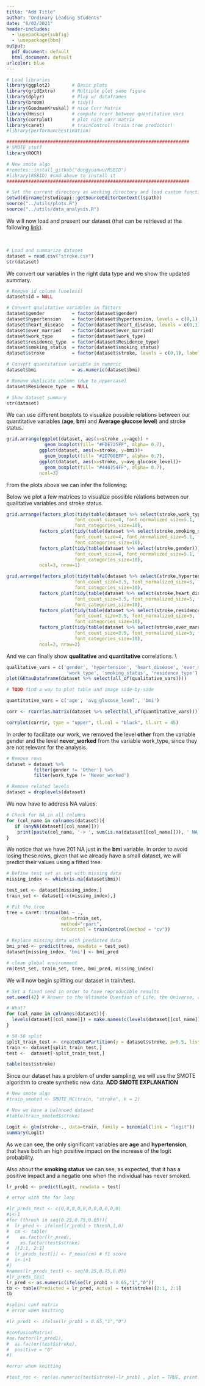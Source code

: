 ```yaml
---
title: "Add Title"
author: "Ordinary Leading Students"
date: "6/02/2021"
header-includes:
  - \usepackage{subfig}
  - \usepackage{bbm}
output:
  pdf_document: default
  html_document: default
urlcolor: blue
---
```


```r

# Load libraries
library(ggplot2)        # Basic plots
library(gridExtra)      # Multiple plot same figure
library(dplyr)          # Play w/ dataframes
library(broom)          # tidy()
library(GoodmanKruskal) # nice Corr Matrix
library(Hmisc)          # compute rcorr between quantitative vars
library(corrplot)       # plot nice corr matrix
library(caret)          # trainControl (train tree predictor)
#library(performanceEstimation)

###################################################################
# SMOTE stuff
library(ROCR)

# New smote algo
#remotes::install_github("dongyuanwu/RSBID")
#library(RSBID) #cmd above to install it
###################################################################

# Set the current directory as working directory and load custom functions.
setwd(dirname(rstudioapi::getSourceEditorContext()$path))
source("../utils/plots.R")
source("../utils/data_analysis.R")
```


\begin{abstract}
In the following paper we will present a statistical analysis of stroke related data. Our goal will be to predict whether a patient is likely to get stroke based on multiple input parameters like gender, age, various diseases, and smoking status.
**Add info**
\end{abstract}

\section{Data}

We will now load and present our dataset (that can be retrieved at the following [link](https://www.kaggle.com/fedesoriano/stroke-prediction-dataset)). \

\begin{enumerate}
\item id: unique identifier
\item gender: [Male, Female, Other]
\item age: age of the patient
\item hypertension = $\begin{cases} 1 \quad \text{if the patient has hypertension}\\  0 \quad \text{otherwise} \end{cases}$
\item heart\_disease = $\begin{cases} 1 \quad \text{if the patient has a heart disease}\\  0 \quad \text{otherwise} \end{cases}$
\item ever\_married = [Yes, No]
\item work\_type = [children, Govt\_jov, Never\_worked, Private, Self-employed]
\item Residence\_type = [Rural, Urban]
\item avg\_glucose\_level: average glucose level in blood
\item bmi: body mass index
\item smoking\_status = [formerly smoked, never smoked, smokes, Unknown\footnote{The information is unavailable for this patient}]
\item stroke = $\begin{cases} 1 \quad \text{if the patient had a stroke}\\  0 \quad \text{otherwise} \end{cases}$
\end{enumerate}\

```r
# Load and summarize dataset
dataset = read.csv("stroke.csv")
str(dataset)
```


\section{Data Cleaning}

We convert our variables in the right data type and we show the updated summary.\

```r
# Remove id column (useless)
dataset$id = NULL

# Convert qualitative variables in factors
dataset$gender          = factor(dataset$gender)
dataset$hypertension    = factor(dataset$hypertension, levels = c(0,1), labels = c("No", "Yes"))
dataset$heart_disease   = factor(dataset$heart_disease, levels = c(0,1), labels = c("No", "Yes"))
dataset$ever_married    = factor(dataset$ever_married)
dataset$work_type       = factor(dataset$work_type)
dataset$residence_type  = factor(dataset$Residence_type)
dataset$smoking_status  = factor(dataset$smoking_status)
dataset$stroke          = factor(dataset$stroke, levels = c(0,1), labels = c("No", "Yes"))

# Convert quantitative variable in numeric
dataset$bmi             = as.numeric(dataset$bmi)

# Remove duplicate column (due to uppercase)
dataset$Residence_type  = NULL 

# Show dataset summary
str(dataset)

```
\newpage

\section{ Data Visualization}

We can use different boxplots to visualize possible relations between our quantitative variables (**age**, **bmi** and **Average glucose level**) and stroke status.\

```r
grid.arrange(ggplot(dataset, aes(x=stroke ,y=age)) +
              geom_boxplot(fill= "#FDE725FF", alpha= 0.7), 
            ggplot(dataset, aes(x=stroke, y=bmi))+
              geom_boxplot(fill= "#2D708EFF", alpha= 0.7), 
            ggplot(dataset, aes(x=stroke, y=avg_glucose_level))+
              geom_boxplot(fill= "#440154FF", alpha= 0.7), 
            ncol=3)
```

From the plots above we can infer the following:
\begin{itemize}
\item **Age** : older people are more likely to have a stroke.
\item **Bmi** :there is no evident relation between stroke and bmi.
\item **Average glucose level** : the higher the level of glucose, the higher the relation with stroke
\end{itemize}

Below we plot a few matrices to visualize possible relations between our qualitative variables and stroke status.\

```r
grid.arrange(factors_plot(tidy(table(dataset %>% select(stroke,work_type))), palette='Blues',
                         font_count_size=4, font_normalized_size=5.1, font_percentages_size=2.5,
                         font_categories_size=10), 
            factors_plot(tidy(table(dataset %>% select(stroke,smoking_status))), palette='Greens',
                         font_count_size=4, font_normalized_size=5.1, font_percentages_size=2.5,
                         font_categories_size=10),
            factors_plot(tidy(table(dataset %>% select(stroke,gender))), palette='Purples',
                         font_count_size=4, font_normalized_size=5.1, font_percentages_size=2.5,
                         font_categories_size=10),
            ncol=3, nrow=1)
```
```r
grid.arrange(factors_plot(tidy(table(dataset %>% select(stroke,hypertension))), palette='Greens',
                         font_count_size=3.5, font_normalized_size=5, font_percentages_size=2.5,
                         font_categories_size=10), 
            factors_plot(tidy(table(dataset %>% select(stroke,heart_disease))), palette='Blues',
                         font_count_size=3.5, font_normalized_size=5, font_percentages_size=2.5,
                         font_categories_size=10), 
            factors_plot(tidy(table(dataset %>% select(stroke,residence_type))), palette='Purples',
                         font_count_size=3.5, font_normalized_size=5, font_percentages_size=2.5,
                         font_categories_size=10),
            factors_plot(tidy(table(dataset %>% select(stroke,ever_married))), palette='Oranges',
                         font_count_size=3.5, font_normalized_size=5, font_percentages_size=2.5,
                         font_categories_size=10),
            ncol=2, nrow=2)
```

And we can finally show **qualitative** and **quantitative** correlations. \\

```r
qualitative_vars = c('gender', 'hypertension', 'heart_disease', 'ever_married',
                      'work_type', 'smoking_status', 'residence_type')
plot(GKtauDataframe(dataset %>% select(all_of(qualitative_vars))))
```
```r
# TODO find a way to plot table and image side-by-side

quantitative_vars = c('age', 'avg_glucose_level', 'bmi')

corr <- rcorr(as.matrix(dataset %>% select(all_of(quantitative_vars))))

corrplot(corr$r, type = "upper", tl.col = "black", tl.srt = 45)
``` 

\section{Data Manipulation}

In order to facilitate our work, we removed the level **other** from the variable gender and the level **never_worked** from the variable work_type, since they are not relevant for the analysis.\

```r
# Remove rows
dataset = dataset %>%
          filter(gender != 'Other') %>%
          filter(work_type != 'Never_worked')

# Remove related levels
dataset = droplevels(dataset)
```

We now have to address NA values:
```r
# Check for NA in all columns
for (col_name in colnames(dataset)){
   if (anyNA(dataset[[col_name]]))
    print(paste(col_name, '-> ', sum(is.na(dataset[[col_name]])), ' NA'))
}
```

We notice that we have 201 NA just in the **bmi** variable. In order to avoid losing these rows, given that we already have a small dataset, we will predict their values using a fitted tree.\

```r

# Define test set as set with missing data
missing_index <- which(is.na(dataset$bmi))

test_set <- dataset[missing_index,]
train_set <- dataset[-c(missing_index),]

# Fit the tree
tree = caret::train(bmi ~ ., 
                    data=train_set, 
                    method="rpart", 
                    trControl = trainControl(method = "cv"))

# Replace missing data with predicted data
bmi_pred <- predict(tree, newdata = test_set)
dataset[missing_index, 'bmi'] <- bmi_pred

# clean global environment
rm(test_set, train_set, tree, bmi_pred, missing_index)
```


\section{Statistical Model}

We will now begin splitting our dataset in train/test.\

```r
# Set a fixed seed in order to have reproducible results
set.seed(42) # Answer to the Ultimate Question of Life, the Universe, and Everything

# What?
for (col_name in colnames(dataset)){
  levels(dataset[[col_name]]) = make.names(c(levels(dataset[[col_name]])))
}

# 50-50 split
split_train_test <- createDataPartition(y = dataset$stroke, p=0.5, list = F)
train <- dataset[split_train_test,]
test <-  dataset[-split_train_test,]

table(test$stroke)
```

\subsection{SMOTE algorithm}

Since our dataset has a problem of under sampling, we will use the SMOTE algorithm to create synthetic new data.
**ADD SMOTE EXPLANATION**\
```r
# New smote algo
#train_smoted <- SMOTE_NC(train, "stroke", k = 2)

# Now we have a balanced dataset
#table(train_smoted$stroke)
```

\subsection{Logistic Regression}
```r
Logit <- glm(stroke~., data=train, family = binomial(link = "logit"))
summary(Logit)
```
As we can see, the only significant variables are **age** and **hypertension**, 
that have both an high positive impact on the increase of the logit probability.

Also about the **smoking status** we can see, as expected, that it has a positive 
impact and a negatie one when the individual has never smoked.

\subsection{Confusion Matrix and Statistics}
```r
lr_prob1 <- predict(Logit, newdata = test)

# error with the for loop

#lr_preds_test <- c(0,0,0,0,0,0,0,0,0,0,0)
#i<-1
#for (thresh in seq(0.25,0.75,0.05)){
#  lr_pred <- ifelse(lr_prob1 > thresh,1,0)
#  cm <- table(
#    as.factor(lr_pred),
#    as.factor(test$stroke)
#  )[2:1, 2:1]
#  lr_preds_test[i] <- F_meas(cm) # f1 score
#  i<-i+1
#}
#names(lr_preds_test) <- seq(0.25,0.75,0.05)
#lr_preds_test
lr_pred <- as.numeric(ifelse(lr_prob1 > 0.65,"1","0"))
tb <- table(Predicted = lr_pred, Actual = test$stroke)[2:1, 2:1]
tb

#salini conf matrix
# error when knitting

#lr_pred1 <- ifelse(lr_prob1 > 0.65,"1","0")

#confusionMatrix(
#as.factor(lr_pred1),
#  as.factor(test$stroke),
#  positive = "0" 
#)
```

\subsection{ROC Curve}
```r
#error when knitting

#test_roc <- roc(as.numeric(test$stroke)~lr_prob1 , plot = TRUE, print.auc = TRUE,percent=TRUE, ci=TRUE)
```




